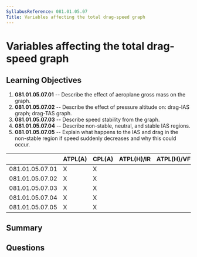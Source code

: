 ```yaml
---
SyllabusReference: 081.01.05.07
Title: Variables affecting the total drag-speed graph
---
```


# Variables affecting the total drag-speed graph

## Learning Objectives

1.  **081.01.05.07.01** -- Describe the effect of aeroplane gross mass on the
    graph.
2.  **081.01.05.07.02** -- Describe the effect of pressure altitude on: drag-IAS
    graph; drag-TAS graph.
3.  **081.01.05.07.03** -- Describe speed stability from the graph.
4.  **081.01.05.07.04** -- Describe non-stable, neutral, and stable IAS regions.
5.  **081.01.05.07.05** -- Explain what happens to the IAS and drag in the
    non-stable region if speed suddenly decreases and why this could occur.

|                 | ATPL(A) | CPL(A) | ATPL(H)/IR | ATPL(H)/VFR | CPL(H) | IR | CBIR(A) |
| --------------- | ------- | ------ | ---------- | ----------- | ------ | -- | ------- |
| 081.01.05.07.01 | X       | X      |            |             |        |    |         |
| 081.01.05.07.02 | X       | X      |            |             |        |    |         |
| 081.01.05.07.03 | X       | X      |            |             |        |    |         |
| 081.01.05.07.04 | X       | X      |            |             |        |    |         |
| 081.01.05.07.05 | X       | X      |            |             |        |    |         |

## Summary

## Questions
